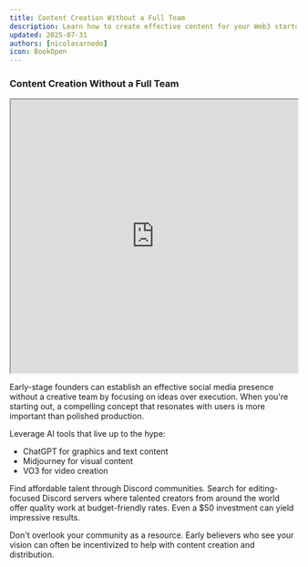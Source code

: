 ```yaml
---
title: Content Creation Without a Full Team
description: Learn how to create effective content for your Web3 startup without a creative team
updated: 2025-07-31
authors: [nicolasarnedo]
icon: BookOpen
---
```


### Content Creation Without a Full Team

<div style={{ margin: '2rem 0' }}>
  <iframe 
    src="https://drive.google.com/file/d/1j_OhffPbd0Me3OzN5nwzIEQoIDpHvivl/preview" 
    width="100%" 
    height="480" 
    allow="autoplay"
    style={{ border: 'none', borderRadius: '8px' }}
  ></iframe>
</div>

Early-stage founders can establish an effective social media presence without a creative team by focusing on ideas over execution. When you're starting out, a compelling concept that resonates with users is more important than polished production.

Leverage AI tools that live up to the hype:
- ChatGPT for graphics and text content
- Midjourney for visual content
- VO3 for video creation

Find affordable talent through Discord communities. Search for editing-focused Discord servers where talented creators from around the world offer quality work at budget-friendly rates. Even a $50 investment can yield impressive results.

Don't overlook your community as a resource. Early believers who see your vision can often be incentivized to help with content creation and distribution.